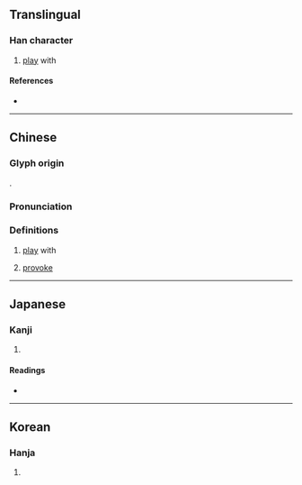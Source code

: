 {{character info/new}}
==Translingual==

===Han character===
{{Han char|rn=38|rad=女|as=12|sn=15|four=44496|canj=VKCF|ids=⿰女尞}}

# [[play]] with

====References====
* {{Han ref|kx=0271.100|dkj=06717|dj=0539.040|hdz=21080.060|uh=5AFD|ud=23293|bh=E556|bd=58710}}

----

==Chinese==
{{zh-forms}}

===Glyph origin===
{{Han etym}}
{{Han compound|女|尞|c1=s|c2=p|t1=female|ls=psc}}.

===Pronunciation===
{{zh-pron
|m=liáo
|c=liu4
|mc=y
|oc=y
|ma=
|cat=v
}}

===Definitions===
{{zh-hanzi}}

# [[play]] with
# {{lb|yue|Cantonese}} [[provoke]]

----

==Japanese==

===Kanji===
{{ja-kanji|grade=|rs=女12}}

# {{defn|lang=ja|sort=女12}}

====Readings====
* {{ja-readings|on=[[れう]] (reu), [[らう]] (rau)|kun=[[たわむれる]] (tawamureru), [[みめよい]] (mimeyoi), [[たわれる]] (tawareru), [[みだれる]] (midareru), [[さとい]] (satoi)}}

----

==Korean==

===Hanja===
{{ko-hanja|hangeul=료|rv=ryo|mr=ryo}}

# {{defn|lang=ko|sort=女12}}